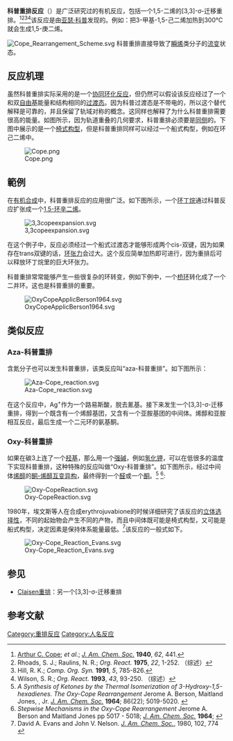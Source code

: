 {{NoteTA|G1=Chemistry}}

'''科普重排反应'''（{{lang-en|Cope rearrangement}}）是广泛研究过的有机反应，包括一个1,5-二烯的[3,3]-σ-迁移重排。<ref>[[Arthur_C._Cope|Arthur C. Cope]]; ''et al.''; ''[[J._Am._Chem._Soc.|J. Am. Chem. Soc.]]'' '''1940''', ''62'', 441.</ref><ref>Rhoads, S. J.; Raulins, N. R.; ''Org. React.'' '''1975''', ''22'', 1-252. （综述）</ref><ref>Hill, R. K.; ''Comp. Org. Syn.'' '''1991''', ''5'', 785-826.</ref><ref>Wilson, S. R.; ''Org. React.'' '''1993''', ''43'', 93-250. （综述）</ref>该反应是由[[亚瑟·科普|亚瑟·科普]]发现的。例如：把3-甲基-1,5-己二烯加热到300℃就会生成1,5-庚二烯。

[[File:Cope_Rearrangement_Scheme.svg|center]]
科普重排直接导致了[[瞬烯|瞬烯]]类分子的[[流变分子|流变]]状态。

== 反应机理 ==
虽然科普重排实际采用的是一个[[协同反应|协同环化反应]]，但仍然可以假设该反应经过了一个和双[[自由基|自由基]]能量和结构相同的[[过渡态|过渡态]]。因为科普过渡态是不带电的，所以这个替代解释是可靠的，并且保留了轨域对称的概念。这同样也解释了为什么科普重排需要很高的能量。如图所示，因为轨道重叠的几何要求，科普重排必须要是[[同侧|同侧]]的。下图中展示的是一个[[环己烷构型|椅式构型]]，但是科普重排同样可以经过一个船式构型，例如在环己二烯中。

[[File:Cope.png|center]]

== 範例 ==

在[[有机合成|有机合成]]中，科普重排反应的应用很广泛。如下图所示，一个[[环丁烷|环丁烷]]通过科普反应扩张成一个[[1,5-环辛二烯|1,5-环辛二烯]]。

[[File:3,3copeexpansion.svg|center]]

在这个例子中，反应必须经过一个船式过渡态才能够形成两个cis-双键，因为如果存在trans双键的话，[[环张力|环张力]]会过大。这个反应简单加热即可进行，因为重排后可以释放环丁烷里的巨大环张力。

科普重排常常能够产生一些很复杂的环转变，例如下例中，一个[[桥环|桥环]]转化成了一个二并环。这也是科普重排的重要。

[[File:OxyCopeApplicBerson1964.svg|center]]

== 类似反应 ==
=== Aza-科普重排 ===
含氮分子也可以发生科普重排，该类反应叫“aza-科普重排”。如下图所示：

[[File:Aza-Cope_reaction.svg|center]]

在这个反应中，Ag<sup>+</sup>作为一个路易斯酸，脱去氰基。接下来发生一个[3,3]-σ-迁移重排，得到一个既含有一个烯醇基团，又含有一个亚胺基团的中间体。烯醇和亚胺相互反应，最后生成一个二元环的氨基酮。

=== Oxy-科普重排 ===
如果在碳3上连了一个[[羟基|羟基]]，那么用一个[[强碱|强碱]]，例如[[氢化钾|氢化钾]]，可以在低很多的温度下实现科普重排，这种特殊的反应叫做“Oxy-科普重排”。如下图所示，经过中间体[[烯醇|烯醇]]的[[酮-烯醇互变异构|酮-烯醇互变异构]]，最终得到一个[[醛|醛]]或一个[[酮|酮]]。<ref>''A Synthesis of Ketones by the Thermal Isomerization of 3-Hydroxy-1,5-hexadienes. The Oxy-Cope Rearrangement'' 
Jerome A. Berson, Maitland Jones, , Jr. ''[[J._Am._Chem._Soc.|J. Am. Chem. Soc.]]'' '''1964'''; 86(22); 5019-5020. {{DOI|10.1021/ja01076a067}}</ref> <ref>''Stepwise Mechanisms in the Oxy-Cope Rearrangement'' Jerome A. Berson and Maitland Jones pp 5017 - 5018;  ''[[J._Am._Chem._Soc.|J. Am. Chem. Soc.]]'' '''1964'''; {{DOI|10.1021/ja01076a066}}</ref>:

[[File:Oxy-CopeReaction.svg|center]]

1980年，埃文斯等人在合成erythrojuvabione的时候详细研究了该反应的[[立体选择性|立体选择性]]，不同的起始物会产生不同的产物，而且中间体既可能是椅式构型，又可能是船式构型，决定因素是保持体系能量最低。<ref>David A. Evans and John V. Nelson. ''[[J._Am._Chem._Soc.|J. Am. Chem. Soc.]]'', 1980, 102, 774 {{DOI|10.1021/ja00522a056}}</ref>该反应的一般式如下。

[[File:Oxy-Cope_Reaction_Evans.svg|center]]

== 参见 ==
* [[Claisen重排|Claisen重排]]：另一个[3,3]-σ-迁移重排

== 参考文献 ==
<div class="references-small">
<references />
</div>

{{Authority control}}
[[Category:重排反应|Category:重排反应]]
[[Category:人名反应|Category:人名反应]]